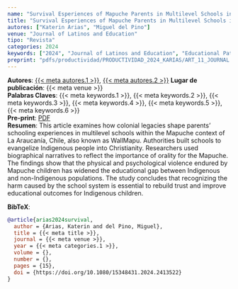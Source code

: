 ```yaml
---
name: "Survival Esperiences of Mapuche Parents in Multilevel Schools in La Araucanía"
title: "Survival Esperiences of Mapuche Parents in Multilevel Schools in La Araucanía"
autores: ["Katerin Arias", "Miguel del Pino"]
venue: "Journal of Latinos and Education"
tipo: "Revista"
categories: 2024
keywords: ["2024", "Journal of Latinos and Education", "Educational Pathways", "Rural Education", "Multilevel Schools", "Indigenous Education"]
preprint: "pdfs/productividad/PRODUCTIVIDAD_2024_KARIAS/ART_11_JOURNAL OF LATINOS_ARIAS ET AL_2024_WOS.pdf"
---
```

**Autores**: [{{< meta autores.1 >}}](../members/current/Katerin Arias.qmd), [{{< meta autores.2 >}}](../members/current/Miguel del Pino.qmd)
**Lugar de publicación**: {{< meta venue >}}     
**Palabras Claves**: {{< meta keywords.1 >}}, {{< meta keywords.2 >}}, {{< meta keywords.3 >}}, {{< meta keywords.4 >}}, {{< meta keywords.5 >}}, {{< meta keywords.6 >}}    
**Pre-print**: [PDF](../{{< meta preprint >}})    
**Resumen**: This article examines how colonial legacies shape parents' schooling experiences in multilevel schools within the Mapuche context of La Araucanía, Chile, also known as WallMapu. Authorities built schools to evangelize Indigenous people into Christianity. Researchers used biographical narratives to reflect the importance of orality for the Mapuche. The findings show that the physical and psychological violence endured by Mapuche children has widened the educational gap between Indigenous and non-Indigenous populations. The study concludes that recognizing the harm caused by the school system is essential to rebuild trust and improve educational outcomes for Indigenous children.


**BibTeX**:
```bibtex
@article{arias2024survival,
  author = {Arias, Katerin and del Pino, Miguel},
  title = {{< meta title >}},
  journal = {{< meta venue >}},
  year = {{< meta categories.1 >}},
  volume = {},
  number = {},
  pages = {15},
  doi = {https://doi.org/10.1080/15348431.2024.2413522}
}
```
